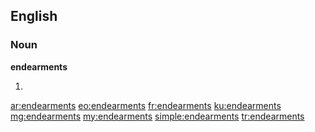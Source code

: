 ==English==

===Noun===
'''endearments'''

# {{plural of|[[endearment]]}}

[[ar:endearments]]
[[eo:endearments]]
[[fr:endearments]]
[[ku:endearments]]
[[mg:endearments]]
[[my:endearments]]
[[simple:endearments]]
[[tr:endearments]]